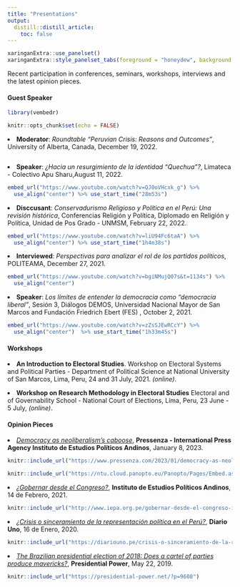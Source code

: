 ```yaml
---
title: "Presentations"
output:
  distill::distill_article:
    toc: false
---
```


```r
xaringanExtra::use_panelset()
xaringanExtra::style_panelset_tabs(foreground = "honeydew", background = "#0F2E3D")
```
Recent participation in conferences, seminars,  workshops,  interviews and the latest opinion pieces. 

::::: {.panelset}

::: {.panel}

#### Guest Speaker {.panel-name}

```r

library(vembedr)

knitr::opts_chunk$set(echo = FALSE)
```
<li> **Moderator**: *Roundtable "Peruvian Crisis: Reasons and Outcomes"*, University of Alberta, Canada, December 19, 2022.</li>
```r

```

<li> **Speaker**: *¿Hacia un resurgimiento de la identidad "Quechua"?*, Limateca - Colectivo Apu Sharu,August 11, 2022.</li>
```r
embed_url("https://www.youtube.com/watch?v=QJ0oVHcxk_g") %>%
  use_align("center") %>% use_start_time("28m53s")
```


<li> **Disccusant**: *Conservadurismo Religioso y Política en el Perú: Una revisión histórica*, Conferencias Religión y Política, Diplomado en Religión y Política, Unidad de Pos Grado - UNMSM, February 22, 2022. </li>
```r
embed_url("https://www.youtube.com/watch?v=liU94Fc6taA") %>%
  use_align("center") %>% use_start_time("1h4m38s")
```

<li> **Interviewed**: *Perspectivas para analizar el rol de los partidos políticos*, POLITEAMA, December 27, 2021. </li>
```r
embed_url("https://www.youtube.com/watch?v=bgiNMujQ07s&t=1134s") %>%
  use_align("center")
```

<li> **Speaker**: *Los límites de entender la democracia como "democracia liberal"*, Sesión 3, Diálogos DEMOS, Universidad Nacional Mayor de San Marcos and Fundación Friedrich Ebert (FES) , October 2, 2021.</li>

```r
embed_url("https://www.youtube.com/watch?v=zZsSJEwRCcY") %>%
  use_align("center")  %>% use_start_time("1h33m45s")
```

:::

::: {.panel}

#### Workshops {.panel-name}

<li>**An Introduction to Electoral Studies**. Workshop on Electoral Systems and
Political Parties - Department of Political Science at National University of San Marcos, Lima, Peru, 24 and 31 July, 2021. *(online)*. </li> \medskip

<li> **Workshop on Research Methodology in Electoral Studies** Electoral
and of Governability School - National Court of Elections, Lima, Peru, 23 June - 5 July, *(online)*. </li> \medskip

:::

::: {.panel}

#### Opinion Pieces {.panel-name}

<li> [*Democracy as neoliberalism’s caboose*](https://www.pressenza.com/2023/01/democracy-as-neoliberalisms-caboose/), **Pressenza - International Press Agency Instituto de Estudios Políticos Andinos**, January 8, 2023. \medskip </li>

```r
knitr::include_url("https://www.pressenza.com/2023/01/democracy-as-neoliberalisms-caboose/")
```

```r
knitr::include_url("https://ntu.cloud.panopto.eu/Panopto/Pages/Embed.aspx?id=894e2520-46b3-4c7e-9666-acbc00eee050&amp;autoplay=false&amp;offerviewer=true&amp;showtitle=true&amp;showbrand=false&amp;start=0&amp;interactivity=all", height = 405)
```


<li> [*¿Gobernar desde el Congreso?*](http://www.iepa.org.pe/gobernar-desde-el-congreso-i-gerson-julcarima-alvarez/), **Instituto de Estudios Políticos Andinos**, 14 de Febrero, 2021. \medskip </li>

```r
knitr::include_url("http://www.iepa.org.pe/gobernar-desde-el-congreso-i-gerson-julcarima-alvarez/")
```

<li> [*¿Crisis o sinceramiento de la representación política en el Perú?*](https://diariouno.pe/crisis-o-sinceramiento-de-la-representacion-politica-en-el-peru/), **Diario Uno**, 16 de Enero, 2020. \medskip </li>


```r
knitr::include_url("https://diariouno.pe/crisis-o-sinceramiento-de-la-representacion-politica-en-el-peru/")
```


<li> [*The Brazilian presidential election of 2018: Does a cartel of parties produce mavericks?*](https://presidential-power.net/?p=9608), **Presidential Power**, May 22, 2019. \medskip </li>   

```r
knitr::include_url("https://presidential-power.net/?p=9608")
```

:::

:::::
